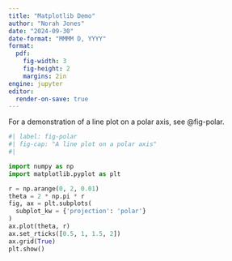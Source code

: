 ---
title: "Matplotlib Demo"
author: "Norah Jones"
date: "2024-09-30"
date-format: "MMMM D, YYYY"
format: 
  pdf:
    fig-width: 3
    fig-height: 2
    margins: 2in
engine: jupyter
editor:
  render-on-save: true
---

For a demonstration of a line plot on a polar axis, see @fig-polar.

```{python}
#| label: fig-polar
#| fig-cap: "A line plot on a polar axis"
#|  

import numpy as np
import matplotlib.pyplot as plt

r = np.arange(0, 2, 0.01)
theta = 2 * np.pi * r
fig, ax = plt.subplots(
  subplot_kw = {'projection': 'polar'} 
)
ax.plot(theta, r)
ax.set_rticks([0.5, 1, 1.5, 2])
ax.grid(True)
plt.show()
```

